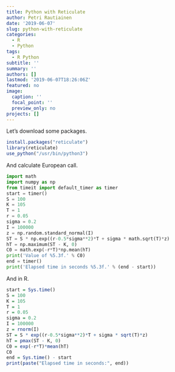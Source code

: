 ```yaml
---
title: Python with Reticulate
author: Petri Rautiainen
date: '2019-06-07'
slug: python-with-reticulate
categories:
  - R
  - Python
tags:
  - R Python
subtitle: ''
summary: ''
authors: []
lastmod: '2019-06-07T18:26:06Z'
featured: no
image:
  caption: ''
  focal_point: ''
  preview_only: no
projects: []
---
```


Let's download some packages.

```r
install.packages("reticulate")
library(reticulate)
use_python("/usr/bin/python3")
```

And calculate European call. 
```python
import math
import numpy as np
from timeit import default_timer as timer
start = timer()
S = 100
K = 105 
T = 1 
r = 0.05
sigma = 0.2
I = 100000
z = np.random.standard_normal(I)
ST = S * np.exp((r-0.5*sigma**2)*T + sigma * math.sqrt(T)*z)
hT = np.maximum(ST - K, 0)
C0 = math.exp(-r*T)*np.mean(hT)
print('Value of %5.3f.' % C0)
end = timer()
print('Elapsed time in seconds %5.3f.' % (end - start))
```

And in R.

```r
start = Sys.time()
S = 100
K = 105 
T = 1 
r = 0.05
sigma = 0.2
I = 100000
z = rnorm(I)
ST = S * exp((r-0.5*sigma**2)*T + sigma * sqrt(T)*z)
hT = pmax(ST - K, 0)
C0 = exp(-r*T)*mean(hT)
C0
end = Sys.time() - start
print(paste("Elapsed time in seconds:", end))
```

